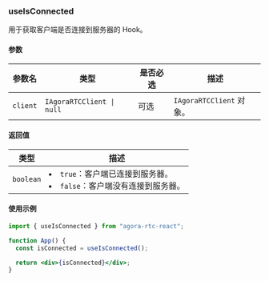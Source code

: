 ### useIsConnected

用于获取客户端是否连接到服务器的 Hook。

#### 参数

| 参数名   | 类型                                         | 是否必选 | 描述                     |
| -------- | -------------------------------------------- | -------- | ------------------------ |
| `client` | `IAgoraRTCClient `<code>&#124;</code>` null` | 可选     | `IAgoraRTCClient` 对象。 |

#### 返回值

| 类型      | 描述                                                                              |
| --------- | --------------------------------------------------------------------------------- |
| `boolean` | <li>`true`：客户端已连接到服务器。</li><li>`false`：客户端没有连接到服务器。</li> |

#### 使用示例

```jsx
import { useIsConnected } from "agora-rtc-react";

function App() {
  const isConnected = useIsConnected();

  return <div>{isConnected}</div>;
}
```
